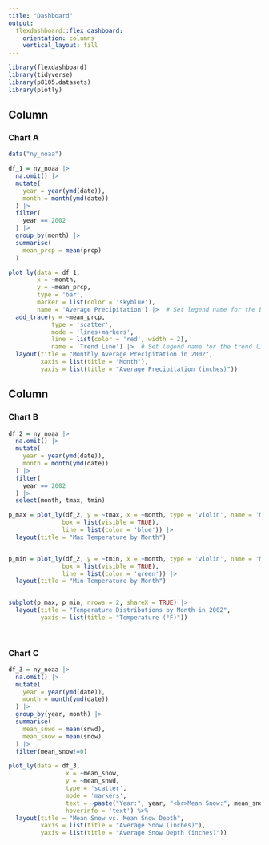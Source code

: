 ```yaml
---
title: "Dashboard"
output: 
  flexdashboard::flex_dashboard:
    orientation: columns
    vertical_layout: fill
---
```


```r
library(flexdashboard)
library(tidyverse)
library(p8105.datasets)
library(plotly)
```

Column {data-width=350}
-----------------------------------------------------------------------

### Chart A
```r
data("ny_noaa")

df_1 = ny_noaa |>
  na.omit() |>
  mutate(
    year = year(ymd(date)),
    month = month(ymd(date))
  ) |>
  filter(
    year == 2002
  ) |>
  group_by(month) |>
  summarise(
    mean_prcp = mean(prcp)
  )

plot_ly(data = df_1, 
        x = ~month, 
        y = ~mean_prcp, 
        type = 'bar', 
        marker = list(color = 'skyblue'),
        name = 'Average Precipitation') |>  # Set legend name for the bar plot
  add_trace(y = ~mean_prcp, 
            type = 'scatter', 
            mode = 'lines+markers', 
            line = list(color = 'red', width = 2),
            name = 'Trend Line') |>  # Set legend name for the trend line
  layout(title = "Monthly Average Precipitation in 2002",
         xaxis = list(title = "Month"),
         yaxis = list(title = "Average Precipitation (inches)"))

```


Column {data-width=650}
-----------------------------------------------------------------------

### Chart B


```r
df_2 = ny_noaa |>
  na.omit() |>
  mutate(
    year = year(ymd(date)),
    month = month(ymd(date))
  ) |>
  filter(
    year == 2002
  ) |>
  select(month, tmax, tmin)

p_max = plot_ly(df_2, y = ~tmax, x = ~month, type = 'violin', name = 'Max Temperature', 
               box = list(visible = TRUE), 
               line = list(color = 'blue')) |>
  layout(title = "Max Temperature by Month")


p_min = plot_ly(df_2, y = ~tmin, x = ~month, type = 'violin', name = 'Min Temperature', 
               box = list(visible = TRUE), 
               line = list(color = 'green')) |>
  layout(title = "Min Temperature by Month")


subplot(p_max, p_min, nrows = 2, shareX = TRUE) |>
  layout(title = "Temperature Distributions by Month in 2002", 
         yaxis = list(title = "Temperature (°F)"))  
  
  
```

### Chart C

```r
df_3 = ny_noaa |>
  na.omit() |>
  mutate(
    year = year(ymd(date)),
    month = month(ymd(date))
  ) |>
  group_by(year, month) |>
  summarise(
    mean_snwd = mean(snwd),
    mean_snow = mean(snow)
  ) |>
  filter(mean_snow!=0)

plot_ly(data = df_3, 
                x = ~mean_snow, 
                y = ~mean_snwd, 
                type = 'scatter', 
                mode = 'markers',
                text = ~paste("Year:", year, "<br>Mean Snow:", mean_snow, "inches", "<br>Mean Snow Depth:", mean_snwd, "inches"),
                hoverinfo = 'text') %>%
  layout(title = "Mean Snow vs. Mean Snow Depth",
         xaxis = list(title = "Average Snow (inches)"),
         yaxis = list(title = "Average Snow Depth (inches)"))



```









